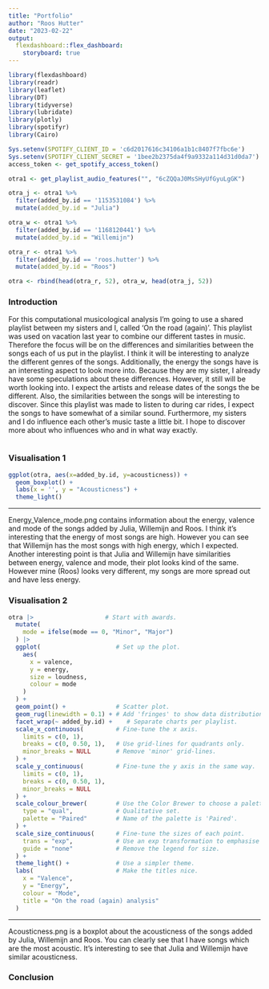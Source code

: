 ```yaml
---
title: "Portfolio"
author: "Roos Hutter"
date: "2023-02-22"
output: 
  flexdashboard::flex_dashboard:
    storyboard: true
---
```


```r
library(flexdashboard)
library(readr)
library(leaflet)
library(DT)
library(tidyverse)
library(lubridate)
library(plotly)
library(spotifyr)
library(Cairo)

Sys.setenv(SPOTIFY_CLIENT_ID = 'c6d2017616c34106a1b1c8407f7fbc6e')
Sys.setenv(SPOTIFY_CLIENT_SECRET = '1bee2b2375da4f9a9332a114d31d0da7')
access_token <- get_spotify_access_token()

otra1 <- get_playlist_audio_features("", "6cZQQaJ0MsSHyUfGyuLgGK")

otra_j <- otra1 %>%
  filter(added_by.id == '1153531084') %>%
  mutate(added_by.id = "Julia")

otra_w <- otra1 %>%
  filter(added_by.id == '1168120441') %>%
  mutate(added_by.id = "Willemijn")

otra_r <- otra1 %>%
  filter(added_by.id == 'roos.hutter') %>%
  mutate(added_by.id = "Roos")

otra <- rbind(head(otra_r, 52), otra_w, head(otra_j, 52))
```


### Introduction

For this computational musicological analysis I'm going to use a shared playlist between my sisters and I, called 'On the road (again)'. This playlist was used on vacation last year to combine our different tastes in music. Therefore the focus will be on the differences and similarities between the songs each of us put in the playlist. I think it will be interesting to analyze the different genres of the songs. Additionally, the energy the songs have is an interesting aspect to look more into. Because they are my sister, I already have some speculations about these differences. However, it still will be worth looking into. I expect the artists and release dates of the songs the be different. Also, the similarities between the songs will be interesting to discover. Since this playlist was made to listen to during car rides, I expect the songs to have somewhat of a similar sound. Furthermore, my sisters and I do influence each other’s music taste a little bit. I hope to discover more about who influences who and in what way exactly.
```r


```

### Visualisation 1

```r

ggplot(otra, aes(x=added_by.id, y=acousticness)) +
  geom_boxplot() +
  labs(x = '', y = "Acousticness") +
  theme_light()
```

***
Energy_Valence_mode.png contains information about the energy, valence and mode of the songs added by Julia, Willemijn and Roos. I think it's interesting that the energy of most songs are high. However you can see that Willemijn has the most songs with high energy, which I expected. Another interesting point is that Julia and Willemijn have similarities between energy, valence and mode, their plot looks kind of the same. However mine (Roos) looks very different, my songs are more spread out and have less energy. 

### Visualisation 2

```r
otra |>                    # Start with awards.
  mutate(
    mode = ifelse(mode == 0, "Minor", "Major")
  ) |>
  ggplot(                     # Set up the plot.
    aes(
      x = valence,
      y = energy,
      size = loudness,
      colour = mode
    )
  ) +
  geom_point() +              # Scatter plot.
  geom_rug(linewidth = 0.1) + # Add 'fringes' to show data distribution.
  facet_wrap(~ added_by.id) +    # Separate charts per playlist.
  scale_x_continuous(         # Fine-tune the x axis.
    limits = c(0, 1),
    breaks = c(0, 0.50, 1),   # Use grid-lines for quadrants only.
    minor_breaks = NULL       # Remove 'minor' grid-lines.
  ) +
  scale_y_continuous(         # Fine-tune the y axis in the same way.
    limits = c(0, 1),
    breaks = c(0, 0.50, 1),
    minor_breaks = NULL
  ) +
  scale_colour_brewer(        # Use the Color Brewer to choose a palette.
    type = "qual",            # Qualitative set.
    palette = "Paired"        # Name of the palette is 'Paired'.
  ) +
  scale_size_continuous(      # Fine-tune the sizes of each point.
    trans = "exp",            # Use an exp transformation to emphasise loud.
    guide = "none"            # Remove the legend for size.
  ) +
  theme_light() +             # Use a simpler theme.
  labs(                       # Make the titles nice.
    x = "Valence",
    y = "Energy",
    colour = "Mode",
    title = "On the road (again) analysis"
  )


```

***
Acousticness.png is a boxplot about the acousticness of the songs added by Julia, Willemijn and Roos. You can clearly see that I have songs which are the most acoustic. It's interesting to see that Julia and Willemijn have similar acousticness.


### Conclusion

```r



```
